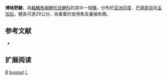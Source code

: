 {{Speciesbox
| name = 博格野鯪
| image = Labeo boga Griesbach 128.jpg
| status = NE
| status_system = iucn3.1
| genus = Labeo
| species = boggut
| authority = [[Sykes|Sykes]], 1839
| synonyms = *''Chondrostoma boggut''<br /><small>Sykes, 1839</small>''
*''Tylognathus striolatus''<br /><small>Günther, 1868</small>''
}}
'''博格野鯪'''，為[[輻鰭魚綱|輻鰭魚綱]][[鯉形目|鯉形目]][[鯉科|鯉科]]的其中一個[[種|種]]。分布於[[亞洲|亞洲]][[印度|印度]]、[[巴基斯坦|巴基斯坦]]及[[孟加拉|孟加拉]]，體長可達29公分，為重要的食用魚及養殖魚類。

== 参考文献 ==
{{refbegin}}
*{{FishBase_species|genus=Labeo|species=boggut|year=2011|month=12}}
{{refend}}

== 扩展阅读 ==
{{refbegin}}
{{wikispecies-inline|Labeo boggut|博格野鯪}}
{{refend}}
{{Taxonbar|from=Q2469159}}

[[Category:食用鱼|B]]
[[Category:野鯪屬|boggut]]
[[Category:1839年描述的魚類|L]]


{{魚類小作品}}